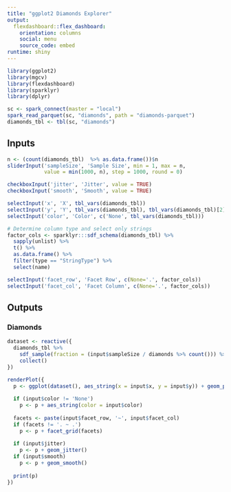 ```yaml
---
title: "ggplot2 Diamonds Explorer"
output: 
  flexdashboard::flex_dashboard:
    orientation: columns
    social: menu
    source_code: embed
runtime: shiny
---
```


```r
library(ggplot2)
library(mgcv)
library(flexdashboard)
library(sparklyr)
library(dplyr)

sc <- spark_connect(master = "local")
spark_read_parquet(sc, "diamonds", path = "diamonds-parquet")
diamonds_tbl <- tbl(sc, "diamonds")
```

Inputs {.sidebar}
-----------------------------------------------------------------------

```r
n <- (count(diamonds_tbl)  %>% as.data.frame())$n
sliderInput('sampleSize', 'Sample Size', min = 1, max = n,
            value = min(1000, n), step = 1000, round = 0)

checkboxInput('jitter', 'Jitter', value = TRUE)
checkboxInput('smooth', 'Smooth', value = TRUE)

selectInput('x', 'X', tbl_vars(diamonds_tbl))
selectInput('y', 'Y', tbl_vars(diamonds_tbl), tbl_vars(diamonds_tbl)[2])
selectInput('color', 'Color', c('None', tbl_vars(diamonds_tbl)))

# Determine column type and select only strings
factor_cols <- sparklyr:::sdf_schema(diamonds_tbl) %>% 
  sapply(unlist) %>%
  t() %>% 
  as.data.frame() %>% 
  filter(type == "StringType") %>% 
  select(name)

selectInput('facet_row', 'Facet Row', c(None='.', factor_cols))
selectInput('facet_col', 'Facet Column', c(None='.', factor_cols))
```

Outputs
-----------------------------------------------------------------------

### Diamonds

```r
dataset <- reactive({
  diamonds_tbl %>% 
    sdf_sample(fraction = (input$sampleSize / diamonds %>% count())) %>% 
    collect()
})

renderPlot({
  p <- ggplot(dataset(), aes_string(x = input$x, y = input$y)) + geom_point()
  
  if (input$color != 'None')
    p <- p + aes_string(color = input$color)
  
  facets <- paste(input$facet_row, '~', input$facet_col)
  if (facets != '. ~ .')
    p <- p + facet_grid(facets)
  
  if (input$jitter)
    p <- p + geom_jitter()
  if (input$smooth)
    p <- p + geom_smooth()
  
  print(p)
})
```
